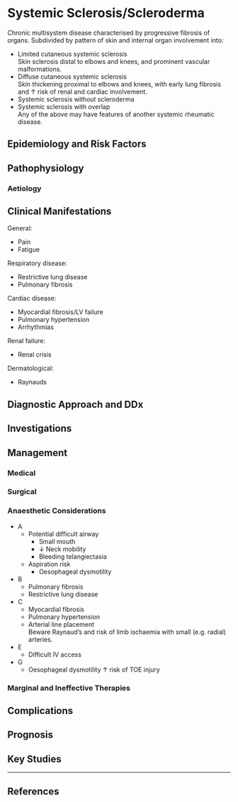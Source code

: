 # Systemic Sclerosis/Scleroderma


Chronic multisystem disease characterised by progressive fibrosis of organs. Subdivided by pattern of skin and internal organ involvement into:

* Limited cutaneous systemic sclerosis\
Skin sclerosis distal to elbows and knees, and prominent vascular malformations.
* Diffuse cutaneous systemic sclerosis\
Skin thickening proximal to elbows and knees, with early lung fibrosis and ↑ risk of renal and cardiac involvement.
* Systemic sclerosis without scleroderma
* Systemic sclerosis with overlap\
Any of the above may have features of another systemic rheumatic disease.

## Epidemiology and Risk Factors

## Pathophysiology

### Aetiology

## Clinical Manifestations

General:

* Pain
* Fatigue


Respiratory disease:

* Restrictive lung disease
* Pulmonary fibrosis


Cardiac disease:

* Myocardial fibrosis/LV failure
* Pulmonary hypertension
* Arrhythmias


Renal failure:

* Renal crisis


Dermatological:

* Raynauds

## Diagnostic Approach and DDx

## Investigations

## Management

### Medical

### Surgical

### Anaesthetic Considerations

* A
	* Potential difficult airway
		* Small mouth
		* ↓ Neck mobility
		* Bleeding telangiectasia
	* Aspiration risk
		* Oesophageal dysmotility
* B
	* Pulmonary fibrosis
	* Restrictive lung disease
* C
	* Myocardial fibrosis
	* Pulmonary hypertension
	* Arterial line placement\
	Beware Raynaud's and risk of limb ischaemia with small (e.g. radial) arteries.
* E
	* Difficult IV access
* G
	* Oesophageal dysmotility ↑ risk of TOE injury


### Marginal and Ineffective Therapies

## Complications

## Prognosis

## Key Studies


---

## References

